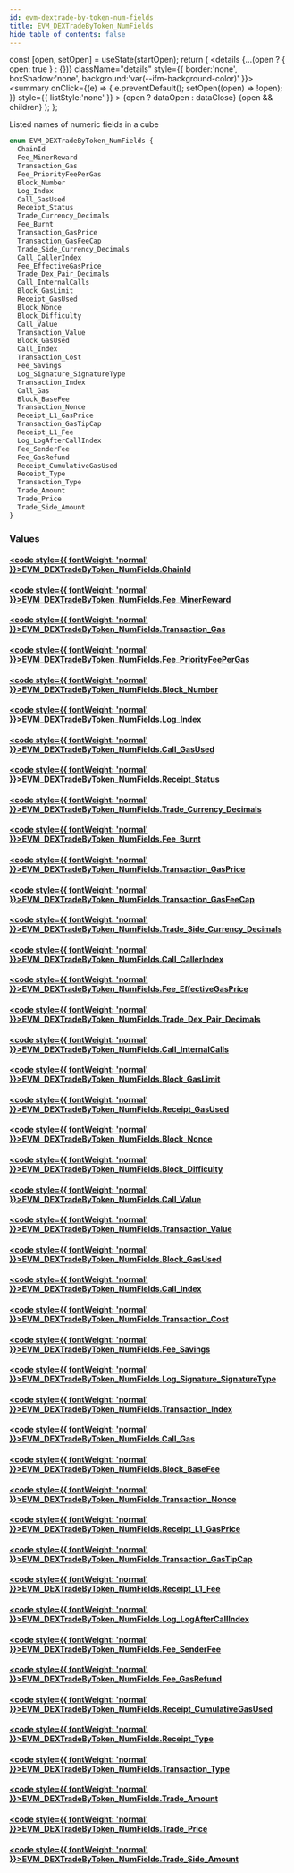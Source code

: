 ```yaml
---
id: evm-dextrade-by-token-num-fields
title: EVM_DEXTradeByToken_NumFields
hide_table_of_contents: false
---
```







  const [open, setOpen] = useState(startOpen);
  return (
    <details {...(open ? { open: true } : {})} className="details" style={{ border:'none', boxShadow:'none', background:'var(--ifm-background-color)' }}>
      <summary
        onClick={(e) => {
          e.preventDefault();
          setOpen((open) => !open);
        }}
        style={{ listStyle:'none' }}
      >
      {open ? dataOpen : dataClose}
      </summary>
      {open && children}
    </details>
  );
};










Listed names of numeric fields in a cube


```graphql
enum EVM_DEXTradeByToken_NumFields {
  ChainId
  Fee_MinerReward
  Transaction_Gas
  Fee_PriorityFeePerGas
  Block_Number
  Log_Index
  Call_GasUsed
  Receipt_Status
  Trade_Currency_Decimals
  Fee_Burnt
  Transaction_GasPrice
  Transaction_GasFeeCap
  Trade_Side_Currency_Decimals
  Call_CallerIndex
  Fee_EffectiveGasPrice
  Trade_Dex_Pair_Decimals
  Call_InternalCalls
  Block_GasLimit
  Receipt_GasUsed
  Block_Nonce
  Block_Difficulty
  Call_Value
  Transaction_Value
  Block_GasUsed
  Call_Index
  Transaction_Cost
  Fee_Savings
  Log_Signature_SignatureType
  Transaction_Index
  Call_Gas
  Block_BaseFee
  Transaction_Nonce
  Receipt_L1_GasPrice
  Transaction_GasTipCap
  Receipt_L1_Fee
  Log_LogAfterCallIndex
  Fee_SenderFee
  Fee_GasRefund
  Receipt_CumulativeGasUsed
  Receipt_Type
  Transaction_Type
  Trade_Amount
  Trade_Price
  Trade_Side_Amount
}
```




### Values

#### [<code style={{ fontWeight: 'normal' }}>EVM_DEXTradeByToken_NumFields.<b>ChainId</b></code>](#)  
> 
> 
> 
> 

#### [<code style={{ fontWeight: 'normal' }}>EVM_DEXTradeByToken_NumFields.<b>Fee_MinerReward</b></code>](#)  
> 
> 
> 
> 

#### [<code style={{ fontWeight: 'normal' }}>EVM_DEXTradeByToken_NumFields.<b>Transaction_Gas</b></code>](#)  
> 
> 
> 
> 

#### [<code style={{ fontWeight: 'normal' }}>EVM_DEXTradeByToken_NumFields.<b>Fee_PriorityFeePerGas</b></code>](#)  
> 
> 
> 
> 

#### [<code style={{ fontWeight: 'normal' }}>EVM_DEXTradeByToken_NumFields.<b>Block_Number</b></code>](#)  
> 
> 
> 
> 

#### [<code style={{ fontWeight: 'normal' }}>EVM_DEXTradeByToken_NumFields.<b>Log_Index</b></code>](#)  
> 
> 
> 
> 

#### [<code style={{ fontWeight: 'normal' }}>EVM_DEXTradeByToken_NumFields.<b>Call_GasUsed</b></code>](#)  
> 
> 
> 
> 

#### [<code style={{ fontWeight: 'normal' }}>EVM_DEXTradeByToken_NumFields.<b>Receipt_Status</b></code>](#)  
> 
> 
> 
> 

#### [<code style={{ fontWeight: 'normal' }}>EVM_DEXTradeByToken_NumFields.<b>Trade_Currency_Decimals</b></code>](#)  
> 
> 
> 
> 

#### [<code style={{ fontWeight: 'normal' }}>EVM_DEXTradeByToken_NumFields.<b>Fee_Burnt</b></code>](#)  
> 
> 
> 
> 

#### [<code style={{ fontWeight: 'normal' }}>EVM_DEXTradeByToken_NumFields.<b>Transaction_GasPrice</b></code>](#)  
> 
> 
> 
> 

#### [<code style={{ fontWeight: 'normal' }}>EVM_DEXTradeByToken_NumFields.<b>Transaction_GasFeeCap</b></code>](#)  
> 
> 
> 
> 

#### [<code style={{ fontWeight: 'normal' }}>EVM_DEXTradeByToken_NumFields.<b>Trade_Side_Currency_Decimals</b></code>](#)  
> 
> 
> 
> 

#### [<code style={{ fontWeight: 'normal' }}>EVM_DEXTradeByToken_NumFields.<b>Call_CallerIndex</b></code>](#)  
> 
> 
> 
> 

#### [<code style={{ fontWeight: 'normal' }}>EVM_DEXTradeByToken_NumFields.<b>Fee_EffectiveGasPrice</b></code>](#)  
> 
> 
> 
> 

#### [<code style={{ fontWeight: 'normal' }}>EVM_DEXTradeByToken_NumFields.<b>Trade_Dex_Pair_Decimals</b></code>](#)  
> 
> 
> 
> 

#### [<code style={{ fontWeight: 'normal' }}>EVM_DEXTradeByToken_NumFields.<b>Call_InternalCalls</b></code>](#)  
> 
> 
> 
> 

#### [<code style={{ fontWeight: 'normal' }}>EVM_DEXTradeByToken_NumFields.<b>Block_GasLimit</b></code>](#)  
> 
> 
> 
> 

#### [<code style={{ fontWeight: 'normal' }}>EVM_DEXTradeByToken_NumFields.<b>Receipt_GasUsed</b></code>](#)  
> 
> 
> 
> 

#### [<code style={{ fontWeight: 'normal' }}>EVM_DEXTradeByToken_NumFields.<b>Block_Nonce</b></code>](#)  
> 
> 
> 
> 

#### [<code style={{ fontWeight: 'normal' }}>EVM_DEXTradeByToken_NumFields.<b>Block_Difficulty</b></code>](#)  
> 
> 
> 
> 

#### [<code style={{ fontWeight: 'normal' }}>EVM_DEXTradeByToken_NumFields.<b>Call_Value</b></code>](#)  
> 
> 
> 
> 

#### [<code style={{ fontWeight: 'normal' }}>EVM_DEXTradeByToken_NumFields.<b>Transaction_Value</b></code>](#)  
> 
> 
> 
> 

#### [<code style={{ fontWeight: 'normal' }}>EVM_DEXTradeByToken_NumFields.<b>Block_GasUsed</b></code>](#)  
> 
> 
> 
> 

#### [<code style={{ fontWeight: 'normal' }}>EVM_DEXTradeByToken_NumFields.<b>Call_Index</b></code>](#)  
> 
> 
> 
> 

#### [<code style={{ fontWeight: 'normal' }}>EVM_DEXTradeByToken_NumFields.<b>Transaction_Cost</b></code>](#)  
> 
> 
> 
> 

#### [<code style={{ fontWeight: 'normal' }}>EVM_DEXTradeByToken_NumFields.<b>Fee_Savings</b></code>](#)  
> 
> 
> 
> 

#### [<code style={{ fontWeight: 'normal' }}>EVM_DEXTradeByToken_NumFields.<b>Log_Signature_SignatureType</b></code>](#)  
> 
> 
> 
> 

#### [<code style={{ fontWeight: 'normal' }}>EVM_DEXTradeByToken_NumFields.<b>Transaction_Index</b></code>](#)  
> 
> 
> 
> 

#### [<code style={{ fontWeight: 'normal' }}>EVM_DEXTradeByToken_NumFields.<b>Call_Gas</b></code>](#)  
> 
> 
> 
> 

#### [<code style={{ fontWeight: 'normal' }}>EVM_DEXTradeByToken_NumFields.<b>Block_BaseFee</b></code>](#)  
> 
> 
> 
> 

#### [<code style={{ fontWeight: 'normal' }}>EVM_DEXTradeByToken_NumFields.<b>Transaction_Nonce</b></code>](#)  
> 
> 
> 
> 

#### [<code style={{ fontWeight: 'normal' }}>EVM_DEXTradeByToken_NumFields.<b>Receipt_L1_GasPrice</b></code>](#)  
> 
> 
> 
> 

#### [<code style={{ fontWeight: 'normal' }}>EVM_DEXTradeByToken_NumFields.<b>Transaction_GasTipCap</b></code>](#)  
> 
> 
> 
> 

#### [<code style={{ fontWeight: 'normal' }}>EVM_DEXTradeByToken_NumFields.<b>Receipt_L1_Fee</b></code>](#)  
> 
> 
> 
> 

#### [<code style={{ fontWeight: 'normal' }}>EVM_DEXTradeByToken_NumFields.<b>Log_LogAfterCallIndex</b></code>](#)  
> 
> 
> 
> 

#### [<code style={{ fontWeight: 'normal' }}>EVM_DEXTradeByToken_NumFields.<b>Fee_SenderFee</b></code>](#)  
> 
> 
> 
> 

#### [<code style={{ fontWeight: 'normal' }}>EVM_DEXTradeByToken_NumFields.<b>Fee_GasRefund</b></code>](#)  
> 
> 
> 
> 

#### [<code style={{ fontWeight: 'normal' }}>EVM_DEXTradeByToken_NumFields.<b>Receipt_CumulativeGasUsed</b></code>](#)  
> 
> 
> 
> 

#### [<code style={{ fontWeight: 'normal' }}>EVM_DEXTradeByToken_NumFields.<b>Receipt_Type</b></code>](#)  
> 
> 
> 
> 

#### [<code style={{ fontWeight: 'normal' }}>EVM_DEXTradeByToken_NumFields.<b>Transaction_Type</b></code>](#)  
> 
> 
> 
> 

#### [<code style={{ fontWeight: 'normal' }}>EVM_DEXTradeByToken_NumFields.<b>Trade_Amount</b></code>](#)  
> 
> 
> 
> 

#### [<code style={{ fontWeight: 'normal' }}>EVM_DEXTradeByToken_NumFields.<b>Trade_Price</b></code>](#)  
> 
> 
> 
> 

#### [<code style={{ fontWeight: 'normal' }}>EVM_DEXTradeByToken_NumFields.<b>Trade_Side_Amount</b></code>](#)  
> 
> 
> 
> 




